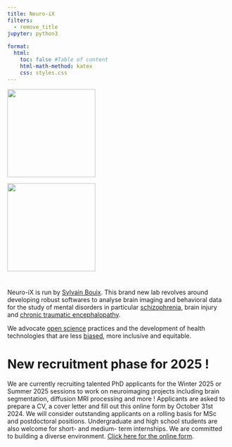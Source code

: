```yaml
---
title: Neuro-iX
filters:
  - remove_title
jupyter: python3
    
format:
  html:
    toc: false #Table of content
    html-math-method: katex
    css: styles.css
---
```

<!-- 
---
#subtitle: "Neuro-iX <br> Lab of Neuro-informatics <br> École de Technologie Supérieure"

#about: 
  #id: hero-heading
  #template: trestles
  #image: images/logos/Neuro-iX-2-transparent-fluo.png
  #image-shape: round
  #image-width: 15em
  #links:
    #- icon: linkedin
      #text: LinkedIn
      #href: https://www.linkedin.com/search/results/all/?fetchDeterministicClustersOnly=true&heroEntityKey=urn%3Ali%3Afsd_profile%3AACoAAAE54G0B9SjSTi14XXga3b5V66C7b9BTXFI&keywords=sylvain%20bouix&origin=RICH_QUERY_TYPEAHEAD_HISTORY&position=0&searchId=90ed282e-d341-4c4e-8b36-131ab83ec6ea&sid=nWS
      #target: _blank
    #- icon: github
      #text: GitHub
      #href: https://github.com/Neuro-iX
      #target: _blank
    #- icon: envelope
      #text: Email
      #href: mailto:sylvain.bouix@etsmtl.ca   
      #target: _blank
    #- icon: images/icons/twitter.png
    #  text: Twitter
    #  href: https://twitter.com
    #  target: _blank
---
:::{#hero-heading}
:::
-->




:::{.light-mode}
![](images/logos/Neuro-iX-croped.png){fig-align="center" width=200}
:::

:::{.dark-mode}
![](images/logos/Neuro-iX-croped-modified.png){fig-align="center" width=200}
:::

# {.centering .unnumbered .unlisted}
<!--[{{< bi linkedin size=2em color=cornflowerblue label="Thumbs up" >}}](https://www.linkedin.com/search/results/all/?fetchDeterministicClustersOnly=true&heroEntityKey=urn%3Ali%3Afsd_profile%3AACoAAAE54G0B9SjSTi14XXga3b5V66C7b9BTXFI&keywords=sylvain%20bouix&origin=RICH_QUERY_TYPEAHEAD_HISTORY&position=0&searchId=90ed282e-d341-4c4e-8b36-131ab83ec6ea&sid=nWS){target="_blank"} 
[{{< bi github size=2em color=cornflowerblue label="Thumbs up" >}}](https://github.com/Neuro-iX){target="_blank"} 
[{{< bi envelope size=2em color=cornflowerblue label="Thumbs up" >}}](mailto:sylvain.bouix@etsmtl.ca){target="_blank"} 
-->
Neuro-iX is run by [Sylvain Bouix](https://sbouix.github.io/){target="_blank"}. This brand new lab revolves around developing robust softwares to analyse brain imaging and behavioral data for the study of mental disorders in particular [schizophrenia](https://www.ampscz.org/){target="_blank"}, brain injury and [chronic traumatic encephalopathy](https://diagnosecte.com/){target="_blank"}. 

We advocate [open science](https://science.gc.ca/site/science/en/open-science-helping-make-science-accessible-all-canadians){target="_blank"} practices and the development of health technologies that are less [biased](https://www.nature.com/articles/s41467-017-00908-7){target="_blank"}, more inclusive and equitable.


# New recruitment phase for 2025 !

We are currently recruiting talented PhD applicants for the Winter 2025 or Summer 2025 sessions to work on neuroimaging projects including brain segmentation, diffusion MRI processing and more !
Applicants are asked to prepare a CV, a cover letter and fill out this online form by October 31st 2024. 
We will consider outstanding applicants on a rolling basis for MSc and postdoctoral positions.
Undergraduate and high school students are also welcome for short- and medium- term internships. We are committed to building a diverse environment. [Click here for the online form](https://docs.google.com/forms/d/e/1FAIpQLSfUGxxQXknK1EXk4omb1Iyi5yVZHz5zsrpesy027biK0POcrg/viewform){target="_blank"}.

<!--
# Recruitment

We are currently recruiting talented applicants for MSc, PhD, postdocs positions. Undergraduate and high school students are also welcome for short- and medium- term internships. We are committed to building a diverse environment. If you’re interested in working with us, please [fill out this form](https://docs.google.com/forms/d/e/1FAIpQLSfUGxxQXknK1EXk4omb1Iyi5yVZHz5zsrpesy027biK0POcrg/viewform){target="_blank"}.
-->




